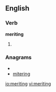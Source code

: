 
==English==

===Verb===
'''meriting'''

# {{present participle of|[[merit]]}}

===Anagrams===
* {{alphagram|egiimnrt}}
* [[mitering#English|mitering]]

[[io:meriting]]
[[vi:meriting]]
